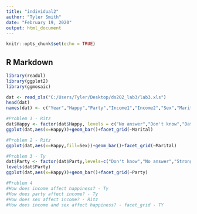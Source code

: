 ```yaml
---
title: "individual2"
author: "Tyler Smith"
date: "February 19, 2020"
output: html_document
---
```


```r
knitr::opts_chunk$set(echo = TRUE)
```

## R Markdown

```r
library(readxl)
library(ggplot2)
library(ggmosaic)

dat <- read_xls("C:/Users/Tyler/Desktop/ds202_lab3/lab3.xls")
head(dat)
names(dat) <- c("Year","Happy","Party","Income1","Income2","Sex","Marital","Job","ID","Ballot")

#Problem 1 - Ritz
dat$Happy <- factor(dat$Happy, levels = c("No answer","Don't know","Data collection: General Social Survey\nCase Selection: all cases","Not applicable","Not too happy","Pretty happy","Very happy"))
ggplot(dat,aes(x=Happy))+geom_bar()+facet_grid(~Marital)

#Problem 2 - Ritz
ggplot(dat,aes(x=Happy,fill=Sex))+geom_bar()+facet_grid(~Marital)

#Problem 3 - Ty
dat$Party <- factor(dat$Party,levels=c("Don't know","No answer","Strong democrat","Not str democrat","Ind,near dem","Independent","Ind,near rep","Not str republican","Strong republican","Other party"))
levels(dat$Party)
ggplot(dat,aes(x=Happy))+geom_bar()+facet_grid(~Party)

#Problem 4
#How does income affect happiness? - Ty
#How does party affect income? - Ty
#How does sex affect income? - Ritz
#How does income and sex affect happiness? - facet_grid - TY

```

